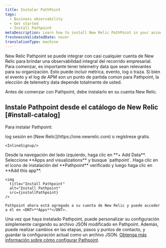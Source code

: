 ```yaml
---
title: Instalar PathPoint
tags:
  - Business observability
  - Get started
  - Install Pathpoint
metaDescription: Learn how to install New Relic PathPoint in your account.
freshnessValidatedDate: never
translationType: machine
---
```



New Relic Pathpoint se puede integrar con casi cualquier cuenta de New Relic para brindar una observabilidad integral del recorrido empresarial. Para comenzar, es importante tener telemetry data que sean relevantes para su organización. Esto puede incluir métrica, evento, log o traza. Si bien el evento y el log de APM son un punto de partida común para Pathpoint, la elección de telemetry data depende totalmente de usted.

Antes de comenzar con Pathpoint, debe instalarlo en su cuenta New Relic.

## Instale Pathpoint desde el catálogo de New Relic [#install-catalog]

Para instalar Pathpoint:

<Steps>
  <Step>
    log sesión en [New Relic](https://one.newrelic.com) o regístrese gratis.

    <InlineSignup/>
  </Step>

  <Step>
    Desde la navegación del lado izquierdo, haga clic en <DNT>**+ Add Data**</DNT>.
  </Step>

  <Step>
    Seleccione <DNT>**Apps and visualizations**</DNT> y busque `pathpoint`.
  </Step>

  <Step>
    Haga clic en el icono de instalación del <DNT>**Pathpoint**</DNT> verificado y luego haga clic en <DNT>**Add this app**</DNT>.

    <img
      title="Install Pathpoint"
      alt="Install Pathpoint"
      src={installPathpoint}
    />

    Pathpoint ahora está agregado a su cuenta de New Relic y puede acceder a él en <DNT>**Apps**</DNT>.
  </Step>
</Steps>

Una vez que haya instalado Pathpoint, puede personalizar su configuración simplemente cargando su archivo JSON modificado en Pathpoint. Además, puede realizar cambios en las etapas, pasos y puntos de contacto, y guardar la configuración actual como un archivo JSON. [Obtenga más información sobre cómo configurar Pathpoint](/docs/business-observability/configure-pathpoint/).